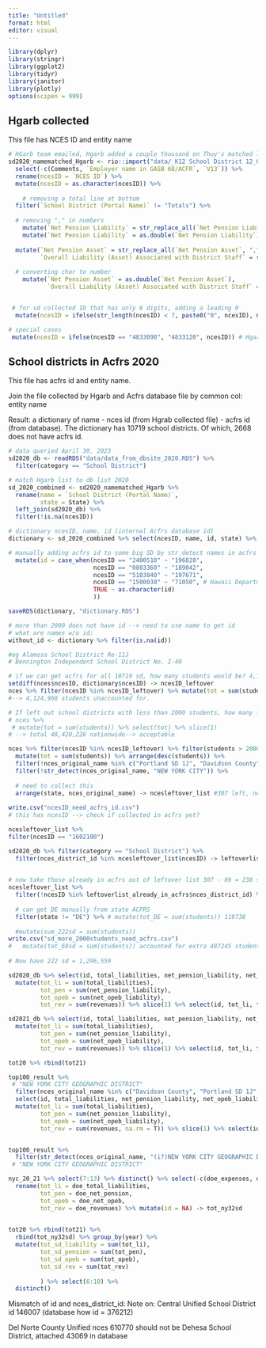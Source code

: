 ```yaml
---
title: "Untitled"
format: html
editor: visual
---
```


```r
library(dplyr)
library(stringr)
library(ggplot2)
library(tidyr)
library(janitor)
library(plotly)
options(scipen = 999)
```

## Hgarb collected

This file has NCES ID and entity name

```r
# HGarb team emailed, Hgarb added a couple thousand on Thuy's matched list. 
sd2020_namematched_Hgarb <- rio::import("data/_K12 School District 12_01_22 - Consolidated.csv") %>% 
  select(-c(Comments, `Employer name in GASB 68/ACFR`, `V13`)) %>% 
  rename(ncesID = `NCES ID`) %>% 
  mutate(ncesID = as.character(ncesID)) %>% 
  
    # removing a total line at bottom
  filter(`School District (Portal Name)` != "Totals") %>% 
  
  # removing "," in numbers
    mutate(`Net Pension Liability` = str_replace_all(`Net Pension Liability`, ",", "")) %>% 
    mutate(`Net Pension Liability` = as.double(`Net Pension Liability`)) %>% 
  
  mutate(`Net Pension Asset` = str_replace_all(`Net Pension Asset`, ",", ""), 
         `Overall Liability (Asset) Associated with District Staff` = str_replace_all(`Overall Liability (Asset) Associated with District Staff`, ",", "")) %>% 
  
  # converting char to number
    mutate(`Net Pension Asset` = as.double(`Net Pension Asset`), 
           `Overall Liability (Asset) Associated with District Staff` = as.double(`Overall Liability (Asset) Associated with District Staff`)) %>% 


 # for sd collected ID that has only 6 digits, adding a leading 0
  mutate(ncesID = ifelse(str_length(ncesID) < 7, paste0("0", ncesID), ncesID)) %>% 

# special cases 
 mutate(ncesID = ifelse(ncesID == "4833090", "4833120", ncesID)) # Hgarb attributed wrong NCES ID to this entity --> its nces ID should be 4833120

```

## School districts in Acfrs 2020

This file has acfrs id and entity name.

Join the file collected by Hgarb and Acfrs database file by common col: entity name

Result: a dictionary of name - nces id (from Hgrab collected file) - acfrs id (from database).
The dictionary has 10719 school districts. Of which, 2668 does not have acfrs id. 

```r
# data queried April 30, 2023
sd2020_db <- readRDS("data/data_from_dbsite_2020.RDS") %>% 
  filter(category == "School District") 

# match Hgarb list to db list 2020
sd_2020_combined <- sd2020_namematched_Hgarb %>% 
  rename(name = `School District (Portal Name)`,
         state = State) %>% 
  left_join(sd2020_db) %>% 
  filter(!is.na(ncesID))

# dictionary ncesID, name, id (internal Acfrs database id)
dictionary <- sd_2020_combined %>% select(ncesID, name, id, state) %>% 

# manually adding acfrs id to some big SD by str_detect names in acfrs and copy id
  mutate(id = case_when(ncesID == "2400510" ~ "196828",
                        ncesID == "0803360" ~ "189042",
                        ncesID == "5103840" ~ "197671",
                        ncesID == "1500030" ~ "71050", # Hawaii Department of Education
                        TRUE ~ as.character(id)
                        ))

saveRDS(dictionary, "dictionary.RDS")

# more than 2000 does not have id --> need to use name to get id
# what are names w/o id:
without_id <- dictionary %>% filter(is.na(id))

#eg Alamosa School District Re-11J
# Bennington Independent School District No. I-40

# if we can get acfrs for all 10719 sd, how many students would be? 4,124,968
setdiff(nces$ncesID, dictionary$ncesID) -> ncesID_leftover
nces %>% filter(ncesID %in% ncesID_leftover) %>% mutate(tot = sum(students)) %>% select(tot) %>% slice(1)
#--> 4,124,968 students unaccounted for. 

# If left out school districts with less than 2000 students, how many left out in total? 1,141,638 students = 2 % 
# nces %>% 
 # mutate(tot = sum(students)) %>% select(tot) %>% slice(1)
# --> total 48,420,226 nationwide--> acceptable

nces %>% filter(ncesID %in% ncesID_leftover) %>% filter(students > 2000) %>% 
  mutate(tot = sum(students)) %>% arrange(desc(students)) %>% 
  filter(!nces_original_name %in% c("Portland SD 1J", "Davidson County")) %>% 
  filter(!str_detect(nces_original_name, "NEW YORK CITY")) %>% 
  
  # need to collect this
  arrange(state, nces_original_name) -> ncesleftover_list #307 left, need to find in acfrs these
  
write.csv("ncesID_need_acfrs_id.csv")
# this has ncesID --> check if collected in acfrs yet? 

ncesleftover_list %>% 
filter(ncesID == "1602100")
```


```r
sd2020_db %>% filter(category == "School District") %>% 
  filter(nces_district_id %in% ncesleftover_list$ncesID) -> leftoverlist_already_in_acfrs # 69 sd already included in acfrs
  

# now take those already in acfrs out of leftover list 307 - 69 = 238 sd --> need to manually collect
ncesleftover_list %>% 
  filter(!ncesID %in% leftoverlist_already_in_acfrs$nces_district_id) %>% arrange(desc(students))%>% select(-tot) %>% 
  
  # can get DE manually from state ACFRS
  filter(state != "DE") %>% # mutate(tot_DE = sum(students)) 119738
  
  #mutate(sum_222sd = sum(students))
write.csv("sd_more_2000students_need_acfrs.csv")
#   mutate(tot_69sd = sum(students)) accounted for extra 487245 students --> 
  
# Now have 222 sd = 1,296,559
```

```r
sd2020_db %>% select(id, total_liabilities, net_pension_liability, net_opeb_liability, revenues, year) %>% 
  mutate(tot_li = sum(total_liabilities),
         tot_pen = sum(net_pension_liability),
         tot_opeb = sum(net_opeb_liability),
         tot_rev = sum(revenues)) %>% slice(1) %>% select(id, tot_li, tot_pen, tot_opeb, tot_rev, year) -> tot20
```

```r
sd2021_db %>% select(id, total_liabilities, net_pension_liability, net_opeb_liability, revenues, year) %>% 
  mutate(tot_li = sum(total_liabilities),
         tot_pen = sum(net_pension_liability),
         tot_opeb = sum(net_opeb_liability),
         tot_rev = sum(revenues)) %>% slice(1) %>% select(id, tot_li, tot_pen, tot_opeb, tot_rev, year) -> tot21

tot20 %>% rbind(tot21)

```

```r
top100_result %>% 
 # "NEW YORK CITY GEOGRAPHIC DISTRICT"
  filter(nces_original_name %in% c("Davidson County", "Portland SD 1J", "Boston", "CHESTERFIELD CO PBLC SCHS", "HENRICO CO PBLC SCHS", "FAIRFAX CO PBLC SCHS", "LOUDOUN CO PBLC SCHS", "PRINCE WILLIAM CO PBLC SCHS", "VA BEACH CITY PBLC SCHS")) %>% 
  select(id, total_liabilities, net_pension_liability, net_opeb_liability, revenues, year) %>% 
  mutate(tot_li = sum(total_liabilities),
         tot_pen = sum(net_pension_liability),
         tot_opeb = sum(net_opeb_liability),
         tot_rev = sum(revenues, na.rm = T)) %>% slice(1) %>% select(id, tot_li, tot_pen, tot_opeb, tot_rev, year) -> tot_othersd


top100_result %>% 
  filter(str_detect(nces_original_name, "(i?)NEW YORK CITY GEOGRAPHIC DISTRICT"))
 # "NEW YORK CITY GEOGRAPHIC DISTRICT"

nyc_20_21 %>% select(7:13) %>% distinct() %>% select(-c(doe_expenses, doe_total_asset)) %>% 
  rename(tot_li = doe_total_liabilities,
         tot_pen = doe_net_pension,
         tot_opeb = doe_net_opeb,
         tot_rev = doe_revenues) %>% mutate(id = NA) -> tot_ny32sd
  

tot20 %>% rbind(tot21) %>% 
  rbind(tot_ny32sd) %>% group_by(year) %>% 
  mutate(tot_sd_liability = sum(tot_li),
         tot_sd_pension = sum(tot_pen),
         tot_sd_opeb = sum(tot_opeb),
         tot_sd_rev = sum(tot_rev)
         
         ) %>% select(6:10) %>% 
  distinct()

```


Mismatch of id and nces_district_id: 
Note on: Central Unified School District id 146007 (database how id = 376212)

Del Norte County Unified nces 610770 should not be Dehesa School District, attached 43069 in database

